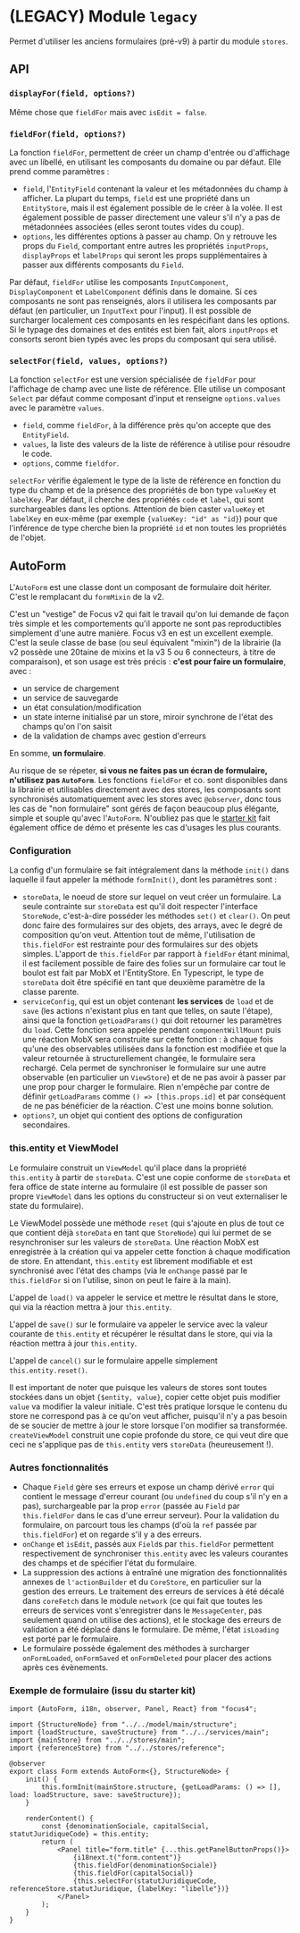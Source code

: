 
<Meta title="Autres modules/@focus4∕legacy" />

# (LEGACY) Module `legacy`

Permet d'utiliser les anciens formulaires (pré-v9) à partir du module `stores`.

## API

### `displayFor(field, options?)`

Même chose que `fieldFor` mais avec `isEdit = false`.

### `fieldFor(field, options?)`

La fonction `fieldFor`, permettent de créer un champ d'entrée ou d'affichage avec un libellé, en utilisant les composants du domaine ou par défaut. Elle prend comme paramètres :

-   `field`, l'`EntityField` contenant la valeur et les métadonnées du champ à afficher. La plupart du temps, `field` est une propriété dans un `EntityStore`, mais il est également possible de le créer à la volée. Il est également possible de passer directement une valeur s'il n'y a pas de métadonnées associées (elles seront toutes vides du coup).
-   `options`, les différentes options à passer au champ. On y retrouve les props du `Field`, comportant entre autres les propriétés `inputProps`, `displayProps` et `labelProps` qui seront les props supplémentaires à passer aux différents composants du `Field`.

Par défaut, `fieldFor` utilise les composants `InputComponent`, `DisplayComponent` et `LabelComponent` définis dans le domaine. Si ces composants ne sont pas renseignés, alors il utilisera les composants par défaut (en particulier, un `InputText` pour l'input). Il est possible de surcharger localement ces composants en les respécifiant dans les options. Si le typage des domaines et des entités est bien fait, alors `inputProps` et consorts seront bien typés avec les props du composant qui sera utilisé.

### `selectFor(field, values, options?)`

La fonction `selectFor` est une version spécialisée de `fieldFor` pour l'affichage de champ avec une liste de référence. Elle utilise un composant `Select` par défaut comme composant d'input et renseigne `options.values` avec le paramètre `values`.

-   `field`, comme `fieldFor`, à la différence près qu'on accepte que des `EntityField`.
-   `values`, la liste des valeurs de la liste de référence à utilise pour résoudre le code.
-   `options`, comme `fieldfor`.

`selectFor` vérifie également le type de la liste de référence en fonction du type du champ et de la présence des propriétés de bon type `valueKey` et `labelKey`. Par défaut, il cherche des propriétés `code` et `label`, qui sont surchargeables dans les options. Attention de bien caster `valueKey` et `labelKey` en eux-même (par exemple `{valueKey: "id" as "id}`) pour que l'inférence de type cherche bien la propriété `id` et non toutes les propriétés de l'objet.

## AutoForm

L'`AutoForm` est une classe dont un composant de formulaire doit hériter. C'est le remplacant du `formMixin` de la v2.

C'est un "vestige" de Focus v2 qui fait le travail qu'on lui demande de façon très simple et les comportements qu'il apporte ne sont pas reproductibles simplement d'une autre manière. Focus v3 en est un excellent exemple. C'est la seule classe de base (ou seul équivalent "mixin") de la librairie (la v2 possède une 20taine de mixins et la v3 5 ou 6 connecteurs, à titre de comparaison), et son usage est très précis : **c'est pour faire un formulaire**, avec :

-   un service de chargement
-   un service de sauvegarde
-   un état consulation/modification
-   un state interne initialisé par un store, miroir synchrone de l'état des champs qu'on l'on saisit
-   de la validation de champs avec gestion d'erreurs

En somme, **un formulaire**.

Au risque de se répeter, **si vous ne faites pas un écran de formulaire, n'utilisez pas `AutoForm`**. Les fonctions `fieldFor` et co. sont disponibles dans la librairie et utilisables directement avec des stores, les composants sont synchronisés automatiquement avec les stores avec `@observer`, donc tous les cas de "non formulaire" sont gérés de façon beaucoup plus élégante, simple et souple qu'avec l'`AutoForm`. N'oubliez pas que le [starter kit](http://www.github.com/get-focus/focus4-starter-kit) fait également office de démo et présente les cas d'usages les plus courants.

### Configuration

La config d'un formulaire se fait intégralement dans la méthode `init()` dans laquelle il faut appeler la méthode `formInit()`, dont les paramètres sont :

-   `storeData`, le noeud de store sur lequel on veut créer un formulaire. La seule contrainte sur `storeData` est qu'il doit respecter l'interface `StoreNode`, c'est-à-dire posséder les méthodes `set()` et `clear()`. On peut donc faire des formulaires sur des objets, des arrays, avec le degré de composition qu'on veut. Attention tout de même, l'utilisation de `this.fieldFor` est restrainte pour des formulaires sur des objets simples. L'apport de `this.fieldFor` par rapport à `fieldFor` étant minimal, il est facilement possible de faire des folies sur un formulaire car tout le boulot est fait par MobX et l'EntityStore. En Typescript, le type de `storeData` doit être spécifié en tant que deuxième paramètre de la classe parente.
-   `serviceConfig`, qui est un objet contenant **les services** de `load` et de `save` (les actions n'existant plus en tant que telles, on saute l'étape), ainsi que la fonction `getLoadParams()` qui doit retourner les paramètres du `load`. Cette fonction sera appelée pendant `componentWillMount` puis une réaction MobX sera construite sur cette fonction : à chaque fois qu'une des observables utilisées dans la fonction est modifiée et que la valeur retournée à structurellement changée, le formulaire sera rechargé. Cela permet de synchroniser le formulaire sur une autre observable (en particulier un `ViewStore`) et de ne pas avoir à passer par une prop pour charger le formulaire. Rien n'empêche par contre de définir `getLoadParams` comme `() => [this.props.id]` et par conséquent de ne pas bénéficier de la réaction. C'est une moins bonne solution.
-   `options?`, un objet qui contient des options de configuration secondaires.

### this.entity et ViewModel

Le formulaire construit un `ViewModel` qu'il place dans la propriété `this.entity` à partir de `storeData`. C'est une copie conforme de `storeData` et fera office de state interne au formulaire (il est possible de passer son propre `ViewModel` dans les options du constructeur si on veut externaliser le state du formulaire).

Le ViewModel possède une méthode `reset` (qui s'ajoute en plus de tout ce que contient déjà `storeData` en tant que `StoreNode`) qui lui permet de se resynchroniser sur les valeurs de `storeData`. Une réaction MobX est enregistrée à la création qui va appeler cette fonction à chaque modification de store. En attendant, `this.entity` est librement modifiable et est synchronisé avec l'état des champs (via le `onChange` passé par le `this.fieldFor` si on l'utilise, sinon on peut le faire à la main).

L'appel de `load()` va appeler le service et mettre le résultat dans le store, qui via la réaction mettra à jour `this.entity`.

L'appel de `save()` sur le formulaire va appeler le service avec la valeur courante de `this.entity` et récupérer le résultat dans le store, qui via la réaction mettra à jour `this.entity`.

L'appel de `cancel()` sur le formulaire appelle simplement `this.entity.reset()`.

Il est important de noter que puisque les valeurs de stores sont toutes stockées dans un objet `{$entity, value}`, copier cette objet puis modifier `value` va modifier la valeur initiale. C'est très pratique lorsque le contenu du store ne correspond pas à ce qu'on veut afficher, puisqu'il n'y a pas besoin de se soucier de mettre à jour le store lorsque l'on modifier sa transformée. `createViewModel` construit une copie profonde du store, ce qui veut dire que ceci ne s'applique pas de `this.entity` vers `storeData` (heureusement !).

### Autres fonctionnalités

-   Chaque `Field` gère ses erreurs et expose un champ dérivé `error` qui contient le message d'erreur courant (ou `undefined` du coup s'il n'y en a pas), surchargeable par la prop `error` (passée au `Field` par `this.fieldFor` dans le cas d'une erreur serveur). Pour la validation du formulaire, on parcourt tous les champs (d'où la `ref` passée par `this.fieldFor`) et on regarde s'il y a des erreurs.
-   `onChange` et `isEdit`, passés aux `Field`s par `this.fieldFor` permettent respectivement de synchroniser `this.entity` avec les valeurs courantes des champs et de spécifier l'état du formulaire.
-   La suppression des actions à entraîné une migration des fonctionnalités annexes de `l'actionBuilder` et du `CoreStore`, en particulier sur la gestion des erreurs. Le traitement des erreurs de services à été décalé dans `coreFetch` dans le module `network` (ce qui fait que toutes les erreurs de services vont s'enregistrer dans le `MessageCenter`, pas seulement quand on utilise des actions), et le stockage des erreurs de validation a été déplacé dans le formulaire. De même, l'état `isLoading` est porté par le formulaire.
-   Le formulaire possède également des méthodes à surcharger `onFormLoaded`, `onFormSaved` et `onFormDeleted` pour placer des actions après ces évènements.

### Exemple de formulaire (issu du starter kit)

```tsx
import {AutoForm, i18n, observer, Panel, React} from "focus4";

import {StructureNode} from "../../model/main/structure";
import {loadStructure, saveStructure} from "../../services/main";
import {mainStore} from "../../stores/main";
import {referenceStore} from "../../stores/reference";

@observer
export class Form extends AutoForm<{}, StructureNode> {
    init() {
        this.formInit(mainStore.structure, {getLoadParams: () => [], load: loadStructure, save: saveStructure});
    }

    renderContent() {
        const {denominationSociale, capitalSocial, statutJuridiqueCode} = this.entity;
        return (
            <Panel title="form.title" {...this.getPanelButtonProps()}>
                {i18next.t("form.content")}
                {this.fieldFor(denominationSociale)}
                {this.fieldFor(capitalSocial)}
                {this.selectFor(statutJuridiqueCode, referenceStore.statutJuridique, {labelKey: "libelle"})}
            </Panel>
        );
    }
}
```
